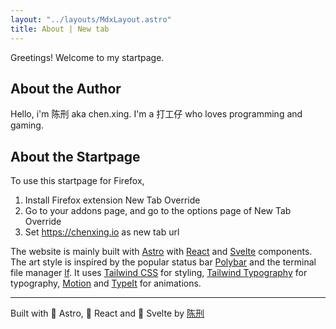 ```yaml
---
layout: "../layouts/MdxLayout.astro"
title: About | New tab
---
```



<CookiesBanner client:only="react" />
<PokeFetcher
  client:only="react"
  name="陈刑"
  username="dev-chenxing"
  languages={{
    HTML: 3.31,
    Svelte: 2.19,
    Astro: 1.83,
    JavaScript: 14.13,
    Shell: 5.04,
    Python: 10.16,
    TypeScript: 11.34,
    Lua: 32.31,
    CSS: 5.29,
    SCSS: 2.23,
    Ruby: 1.57,
  }}
/>

Greetings! Welcome to my startpage.

## About the Author

Hello, i'm <span class="text-yellow">陈刑</span> aka <span class="text-green">chen.xing</span>. I'm a 打工仔 who loves programming and gaming.

## About the Startpage

To use this startpage for Firefox,

1. Install Firefox extension New Tab Override
2. Go to your addons page, and go to the options page of New Tab Override
3. Set https://chenxing.io as new tab url

The website is mainly built with [Astro](https://astro.build/) with [React](https://react.dev/) and [Svelte](https://svelte.dev/) components. The art style is inspired by the popular status bar [Polybar](https://github.com/polybar/polybar) and the terminal file manager [lf](https://github.com/gokcehan/lf). It uses [Tailwind CSS](https://tailwindcss.com/) for styling, [Tailwind Typography](https://github.com/tailwindlabs/tailwindcss-typography) for typography, [Motion](https://motion.dev) and [TypeIt](https://www.typeitjs.com/) for animations.

---

Built with  Astro, <span class="text-cyan"> </span> React and <span class="text-red"></span> Svelte by [陈刑](https://github.com/dev-chenxing/startpage)
